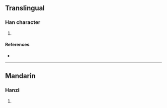 {{character info/new}}
==Translingual==

===Han character===
{{Han char|rn=94|rad=犬|as=09|sn=12|four=|canj=KHGSK,KHQSK|ids=⿰犭敖}}

# {{defn|Han|sort=犬09}}

====References====
* {{Han ref|kx=0718.030|dkj=20647|hdz=21364.160|uh=7353|ud=29523}}

----

==Mandarin==

===Hanzi===
{{cmn-hanzi|pin=[[áo]] ([[ao2]])|wg=ao<sup>2</sup>}}

# {{defn|lang=cmn|sort=犬09}}